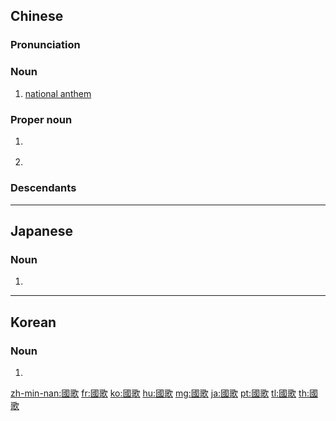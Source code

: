 ==Chinese==
{{zh-forms|s=国歌}}
{{wikipedia|lang=zh}}
{{wikipedia|March of the Volunteers}}
{{wikipedia|National Anthem of the Republic of China}}

===Pronunciation===
{{zh-pron
|m=guógē,er=y
|c=gwok3 go1
|h=pfs=koet-kô
|md=guók-gŏ̤
|mn=kok-koa
|cat=n
}}

===Noun===
{{zh-noun}}

# [[national anthem]] {{zh-mw|首}}

===Proper noun===
{{zh-propn}}

# {{lb|zh|Mainland|Hong Kong|Macao}} {{zh-short|中國國歌|The [[march|March]] of the [[volunteer|Volunteers]]}}
# {{lb|zh|Taiwan}} {{zh-short|中華民國國歌}}

===Descendants===
{{cjkv||s=国%歌|こっ%か|국가|quốc ca}}
----

==Japanese==
{{ja-kanjitab|こく|k1=こっ|か|yomi=o}}

===Noun===
{{ja-noun|こっか|shin=国歌|hhira=こくか}}

# {{kyujitai of|国歌}}

----

==Korean==
{{ko-hanjatab}}

===Noun===
{{ko-noun|hangeul=국가|mr=kukka|y=kwukqka}}

# {{hanja form of|국가|[[national anthem]]}}

[[zh-min-nan:國歌]]
[[fr:國歌]]
[[ko:國歌]]
[[hu:國歌]]
[[mg:國歌]]
[[ja:國歌]]
[[pt:國歌]]
[[tl:國歌]]
[[th:國歌]]